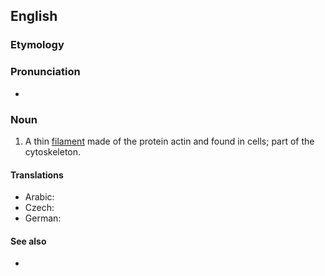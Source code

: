 ==English==
{{wikipedia}}

===Etymology===
{{prefix|en|micro|filament}}

===Pronunciation===
* {{IPA|en|/ˈmaɪkrəʊˌfɪləmənt/}}

===Noun===
{{en-noun}}

# A thin [[filament]] made of the protein actin and found in cells; part of the cytoskeleton.
#: {{syn|en|actin filament}}

====Translations====
{{trans-top|protein filament in cells}}
* Arabic: {{t|ar|خيط أكتين|m}}
* Czech: {{t|cs|mikrofilamentum|n}}
* German: {{t|de|Mikrofilament|n}}
{{trans-bottom}}

====See also====
* {{l|en|microtubule}}